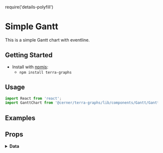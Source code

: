 require('details-polyfill')

# Simple Gantt
This is a simple Gantt chart with eventline.

## Getting Started

- Install with [npmjs](https://www.npmjs.com):
  - `npm install terra-graphs`

## Usage
```jsx
import React from 'react';
import GanttChart from '@cerner/terra-graphs/lib/components/Gantt/GanttChart';
```
## Examples
<GanttChart />

## Props
<PropsTable />

<details>
<summary style={{fontSize: 24 }}>
<b>Data</b>
</summary>

### Graph Config object
<GraphConfig />

### Data object
<DataObject />

### Load Track
<LoadTracks />
</details>
